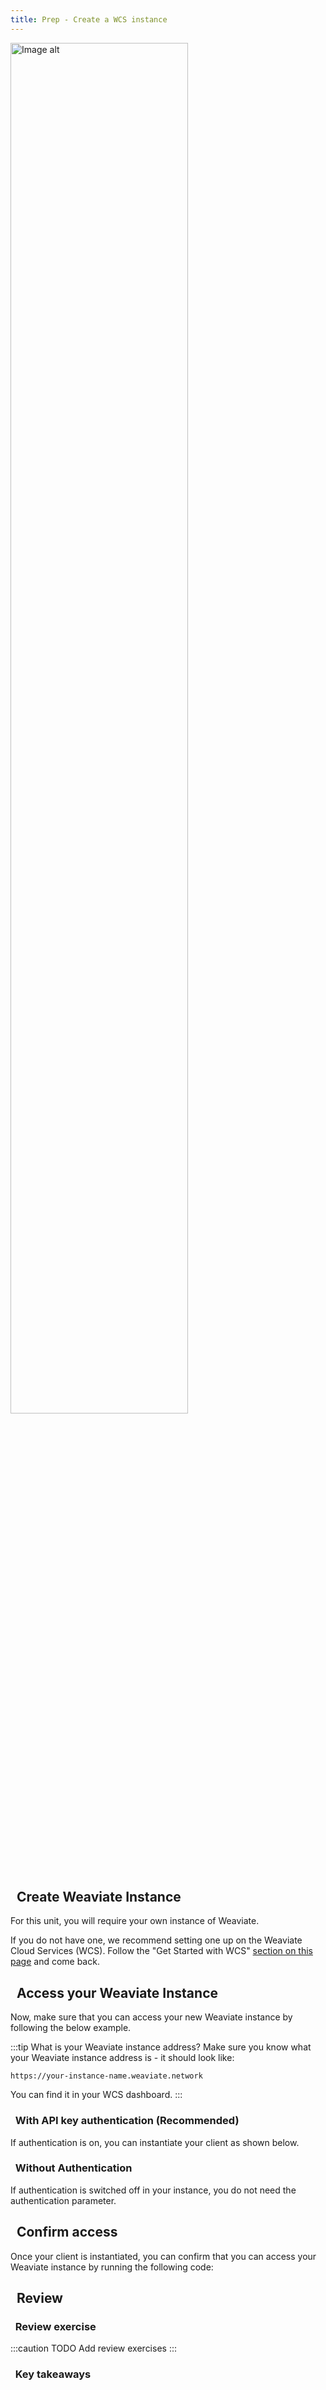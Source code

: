 ```yaml
---
title: Prep - Create a WCS instance
---
```




<img src={imageUrl} alt="Image alt" width="75%"/>

## <i class="fa-solid fa-square-chevron-right"></i>&nbsp;&nbsp;Create Weaviate Instance

For this unit, you will require your own instance of Weaviate.

If you do not have one, we recommend setting one up on the Weaviate Cloud Services (WCS). Follow the "Get Started with WCS" [section on this page](../101_hello_weaviate/40_set_up.mdx#get-started-with-wcs) and come back.

## <i class="fa-solid fa-square-chevron-right"></i>&nbsp;&nbsp;Access your Weaviate Instance

Now, make sure that you can access your new Weaviate instance by following the below example.

:::tip What is your Weaviate instance address?
Make sure you know what your Weaviate instance address is - it should look like:
```
https://your-instance-name.weaviate.network
```
You can find it in your WCS dashboard.
:::

### <i class="fa-solid fa-code"></i>&nbsp;&nbsp;With API key authentication (Recommended)

If authentication is on, you can instantiate your client as shown below.

<Tabs groupId="languages">
<TabItem value="py" label="Python">

<FilteredTextBlock
  text={PythonCodeExample}
  startMarker="# ===== Instantiate Weaviate client w/ auth config ====="
  endMarker="# ===== END Instantiate Weaviate client w/ auth config ====="
  language="py"
/>

</TabItem>
</Tabs>

### <i class="fa-solid fa-code"></i>&nbsp;&nbsp;Without Authentication

If authentication is switched off in your instance, you do not need the authentication parameter.

<Tabs groupId="languages">
<TabItem value="py" label="Python">

<FilteredTextBlock
  text={PythonCodeExample}
  startMarker="# ===== Instantiate Weaviate client w/o auth ====="
  endMarker="# ===== END Instantiate Weaviate client w/o auth ====="
  language="py"
/>

</TabItem>
</Tabs>

## <i class="fa-solid fa-square-chevron-right"></i>&nbsp;&nbsp;Confirm access

Once your client is instantiated, you can confirm that you can access your Weaviate instance by running the following code:

<Tabs groupId="languages">
<TabItem value="py" label="Python">

<FilteredTextBlock
  text={PythonCodeExample}
  startMarker="# ===== Confirm that the client can access the instance ====="
  endMarker="# ===== END Confirm that the client can access the instance ====="
  language="py"
/>

</TabItem>
</Tabs>

## <i class="fa-solid fa-square-chevron-right"></i>&nbsp;&nbsp;Review

### <i class="fa-solid fa-pen-to-square"></i>&nbsp;&nbsp;Review exercise

:::caution TODO
Add review exercises
:::

### <i class="fa-solid fa-lightbulb-on"></i>&nbsp;&nbsp;Key takeaways


<GiscusDocComment />
